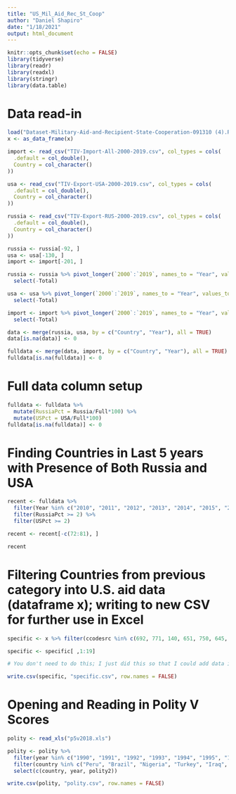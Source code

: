 ```yaml
---
title: "US_Mil_Aid_Rec_St_Coop"
author: "Daniel Shapiro"
date: "1/18/2021"
output: html_document
---
```


```r
knitr::opts_chunk$set(echo = FALSE)
library(tidyverse)
library(readr)
library(readxl)
library(stringr)
library(data.table)
```

# Data read-in

```r
load("Dataset-Military-Aid-and-Recipient-State-Cooperation-091310 (4).RData")
x <- as_data_frame(x)

import <- read_csv("TIV-Import-All-2000-2019.csv", col_types = cols(
  .default = col_double(),
  Country = col_character()
))

usa <- read_csv("TIV-Export-USA-2000-2019.csv", col_types = cols(
  .default = col_double(),
  Country = col_character()
))

russia <- read_csv("TIV-Export-RUS-2000-2019.csv", col_types = cols(
  .default = col_double(),
  Country = col_character()
))

russia <- russia[-92, ]
usa <- usa[-130, ]
import <- import[-201, ]

russia <- russia %>% pivot_longer(`2000`:`2019`, names_to = "Year", values_to = "Russia") %>%
  select(-Total)

usa <- usa %>% pivot_longer(`2000`:`2019`, names_to = "Year", values_to = "USA") %>%
  select(-Total)

import <- import %>% pivot_longer(`2000`:`2019`, names_to = "Year", values_to = "Full") %>%
  select(-Total)

data <- merge(russia, usa, by = c("Country", "Year"), all = TRUE)
data[is.na(data)] <- 0

fulldata <- merge(data, import, by = c("Country", "Year"), all = TRUE)
fulldata[is.na(fulldata)] <- 0
```

# Full data column setup

```r
fulldata <- fulldata %>% 
  mutate(RussiaPct = Russia/Full*100) %>%
  mutate(USPct = USA/Full*100)
fulldata[is.na(fulldata)] <- 0
```

# Finding Countries in Last 5 years with Presence of Both Russia and USA

```r
recent <- fulldata %>%
  filter(Year %in% c("2010", "2011", "2012", "2013", "2014", "2015", "2016", "2017", "2018", "2019"))  %>%
  filter(RussiaPct >= 2) %>%
  filter(USPct >= 2)
```

```r
recent <- recent[-c(72:81), ]
```

```r
recent
```

# Filtering Countries from previous category into U.S. aid data (dataframe x); writing to new CSV for further use in Excel

```r
specific <- x %>% filter(ccodesrc %in% c(692, 771, 140, 651, 750, 645, 663, 690, 475, 770, 135, 800, 640, 696, 704))

specific <- specific[ ,1:19]

# You don't need to do this; I just did this so that I could add data in Excel rather than in R. I will read in the updated CSV in the next code chunk and label it something different to avoid confusion. 

write.csv(specific, "specific.csv", row.names = FALSE)
```

# Opening and Reading in Polity V Scores

```r
polity <- read_xls("p5v2018.xls") 
```

```r
polity <- polity %>%
  filter(year %in% c("1990", "1991", "1992", "1993", "1994", "1995", "1996", "1997", "1998", "1999", "2000", "2001", "2002", "2003", "2004", "2005", "2006", "2007", "2008", "2009", "2010", "2011", "2012", "2013", "2014", "2015", "2016", "2017", "2018")) %>%
  filter(country %in% c("Peru", "Brazil", "Nigeria", "Turkey", "Iraq", "Egypt", "Jordan", "Kuwait", "Bahrain", "UAE", "Uzbekistan", "India", "Pakistan", "Bangladesh", "Thailand")) %>%
  select(c(country, year, polity2))

write.csv(polity, "polity.csv", row.names = FALSE)
```

